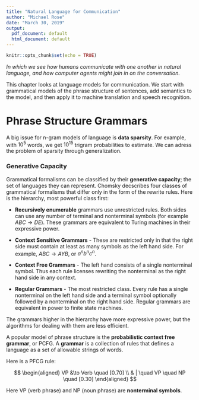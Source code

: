 ```yaml
---
title: "Natural Language for Communication"
author: "Michael Rose"
date: "March 30, 2019"
output:
  pdf_document: default
  html_document: default
---
```


```r
knitr::opts_chunk$set(echo = TRUE)
```

_In which we see how humans communicate with one another in natural language, and how computer agents might join in on the conversation._

This chapter looks at language models for communication. We start with grammatical models of the phrase structure of sentences, add semantics to the model, and then apply it to machine translation and speech recognition.

# Phrase Structure Grammars

A big issue for n-gram models of language is **data sparsity**. For example, with $10^5$ words, we get $10^{15}$ trigram probabilities to estimate. We can adress the problem of sparsity through generalization. 

### Generative Capacity 

Grammatical formalisms can be classified by their **generative capacity**; the set of languages they can represent. Chomsky decscribes four classes of grammatical formalisms that differ only in the form of the rewrite rules. Here is the hierarchy, most powerful class first:

- **Recursively enumerable** grammars use unrestricted rules. Both sides can use any number of terminal and nonterminal symbols (for example $A B C \to D E$). These grammars are equivalent to Turing machines in their expressive power.

- **Context Sensitive Grammars** - These are restricted only in that the right side must contain at least as many symbols as the left hand side. For example, $A B C \to A Y B$, or $a^n b^n c^n$.

- **Context Free Grammars** - The left hand consists of a single nonterminal symbol. Thus each rule licenses rewriting the nonterminal as the right hand side in any context.

- **Regular Grammars** - The most restricted class. Every rule has a single nonterminal on the left hand side and a terminal symbol optionally followed by a nonterminal on the right hand side. Regular grammars are equivalent in power to finite state machines.

The grammars higher in the hierarchy have more expressive power, but the algorithms for dealing with them are less efficient.

A popular model of phrase structure is the **probabilistic context free grammar**, or PCFG. A **grammar** is a collection of rules that defines a language as a set of allowable strings of words.

Here is a PFCG rule: 

$$
\begin{aligned}
VP &\to Verb \quad [0.70] \\ 
& | \quad VP \quad NP \quad [0.30]
\end{aligned}
$$

Here VP (verb phrase) and NP (noun phrase) are **nonterminal symbols**. 

